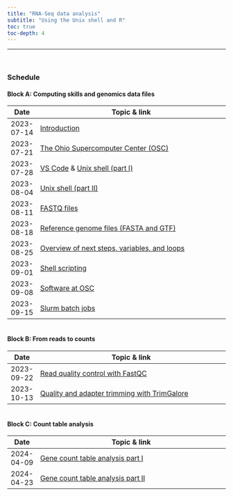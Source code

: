 ```yaml
---
title: "RNA-Seq data analysis"
subtitle: "Using the Unix shell and R"
toc: true
toc-depth: 4
---
```


------

<br>

### Schedule

#### Block A: Computing skills and genomics data files

| Date       | Topic & link                                                                     |
|------------|----------------------------------------------------------------------------------|
| 2023-07-14 | [Introduction](modules/intro.qmd)                                                |
| 2023-07-21 | [The Ohio Supercomputer Center (OSC)](modules/A01_osc.qmd)                       |
| 2023-07-28 | [VS Code](modules/A02_vscode.qmd) & [Unix shell (part I)](modules/A03_shell1.qmd) |
| 2023-08-04 | [Unix shell (part II)](modules/A04_shell2.qmd)                                   |
| 2023-08-11 | [FASTQ files](modules/A05_fastq.qmd)                                             |
| 2023-08-18 | [Reference genome files (FASTA and GTF)](modules/A06_ref-files.qmd)              |
| 2023-08-25 | [Overview of next steps, variables, and loops](modules/A07_overview.qmd)         |
| 2023-09-01 | [Shell scripting](modules/A08_scripts.qmd)                                       |
| 2023-09-08 | [Software at OSC](modules/A09_software.qmd)                                      |
| 2023-09-15 | [Slurm batch jobs](modules/A10_slurm.qmd)                                        |

<hr style="height:1pt; visibility:hidden;" />

#### Block B: From reads to counts

| Date       | Topic & link                                                                     |
|------------|----------------------------------------------------------------------------------|
| 2023-09-22 | [Read quality control with FastQC](modules/B01_fastqc.qmd)                       |
| 2023-10-13 | [Quality and adapter trimming with TrimGalore](modules/B03_trimgalore.qmd)       |

<hr style="height:1pt; visibility:hidden;" />

#### Block C: Count table analysis

| Date       | Topic & link                                                                     |
|------------|----------------------------------------------------------------------------------|
| 2024-04-09 | [Gene count table analysis part I](modules/C01_DE.qmd)                           |
| 2024-04-23 | [Gene count table analysis part II](modules/C01_DE.qmd)                          |

<br>
